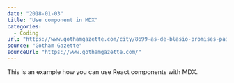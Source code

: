 ```yaml
---
date: "2018-01-03"
title: "Use component in MDX"
categories:
  - Coding
url: "https://www.gothamgazette.com/city/8699-as-de-blasio-promises-paid-personal-time-small-business-owners-push-back"
source: "Gotham Gazette"
sourceUrl: "https://www.gothamgazette.com/"
---
```



This is an example how you can use React components with MDX.

<SpotifyPlayer
  uri="spotify:user:bbcamerica:playlist:3w18u69NplCpXVG4fQG726"
  size="large"
  theme="black"
  view="list"
/>

